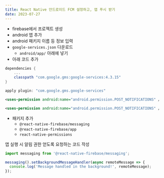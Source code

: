 ```yaml
---
title: React Native 안드로이드 FCM 설정하고, 앱 푸시 받기
date: 2023-07-27
---
```


- firebase에서 프로젝트 생성
- android 앱 추가
- android 패키지 이름 등 정보 입력
- `google-services.json` 다운로드
  - `android/app/` 아래에 넣기
- 아래 코드 추가

```plain:android/build.gradle
dependencies {
    ...
    classpath "com.google.gms:google-services:4.3.15"
}
```

```plain:android/app/build.gradle
apply plugin: "com.google.gms.google-services"
```

```xml:android/app/src/main/AndroidManifest.xml
<uses-permission android:name="android.permission.POST_NOTIFICATIONS" />
```

```xml:android/app/src/debug/AndroidManifest.xml
<uses-permission android:name="android.permission.POST_NOTIFICATIONS" />
```

- 패키지 추가
  - `@react-native-firebase/messaging`
  - `@react-native-firebase/app`
  - `react-native-permissions`

앱 실행 시 알림 권한 얻도록 요청하는 코드 작성

```js:index.js
import messaging from '@react-native-firebase/messaging';

messaging().setBackgroundMessageHandler(async remoteMessage => {
  console.log('Message handled in the background!', remoteMessage);
});
```